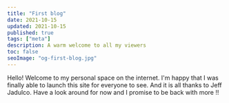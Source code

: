 ```yaml
---
title: "First blog"
date: 2021-10-15
updated: 2021-10-15
published: true
tags: ["meta"]
description: A warm welcome to all my viewers
toc: false
seoImage: "og-first-blog.jpg"
---
```



Hello! Welcome to my personal space on the internet. I'm happy that I was finally able to launch this site for everyone to see. And it is all thanks to <ExtLink link="https://github.com/jeffjadulco/jeffjadulco.com">Jeff Jadulco</ExtLink>. Have a look around for now and I promise to be back with more !!